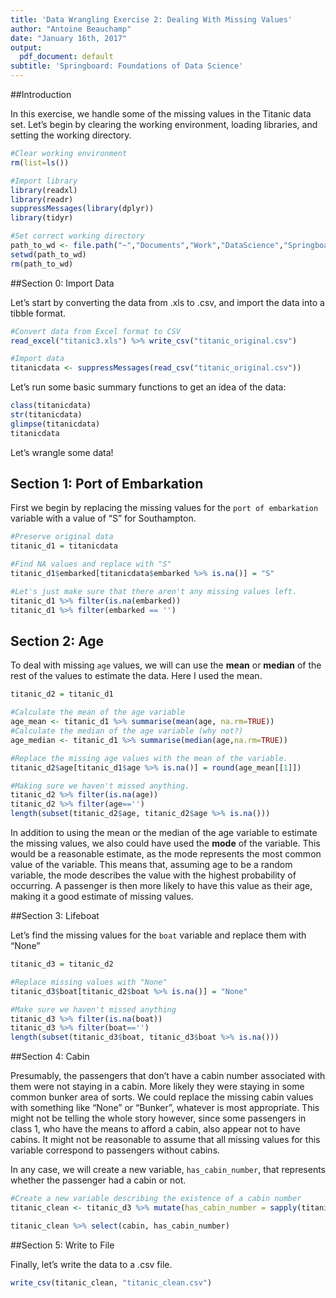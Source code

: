 ```yaml
---
title: 'Data Wrangling Exercise 2: Dealing With Missing Values'
author: "Antoine Beauchamp"
date: "January 16th, 2017"
output:
  pdf_document: default
subtitle: 'Springboard: Foundations of Data Science'
---
```



##Introduction

In this exercise, we handle some of the missing values in the Titanic data set. Let's begin by clearing the working environment, loading libraries, and setting the working directory. 

```r
#Clear working environment
rm(list=ls())

#Import library
library(readxl)
library(readr)
suppressMessages(library(dplyr))
library(tidyr)

#Set correct working directory
path_to_wd <- file.path("~","Documents","Work","DataScience","Springboard","FoundationsofDataScience","Section3_DataWrangling","DataWrangling_Exercise2")
setwd(path_to_wd)
rm(path_to_wd)
```

##Section 0: Import Data 

Let's start by converting the data from .xls to .csv, and import the data into a tibble format. 

```r
#Convert data from Excel format to CSV
read_excel("titanic3.xls") %>% write_csv("titanic_original.csv")

#Import data
titanicdata <- suppressMessages(read_csv("titanic_original.csv"))
```

Let's run some basic summary functions to get an idea of the data: 

```r
class(titanicdata)
str(titanicdata)
glimpse(titanicdata)
titanicdata
```

Let's wrangle some data!

## Section 1: Port of Embarkation

First we begin by replacing the missing values for the `port of embarkation` variable with a value of "S" for Southampton. 


```r
#Preserve original data
titanic_d1 = titanicdata

#Find NA values and replace with "S"
titanic_d1$embarked[titanicdata$embarked %>% is.na()] = "S"

#Let's just make sure that there aren't any missing values left. 
titanic_d1 %>% filter(is.na(embarked))
titanic_d1 %>% filter(embarked == '')
```


## Section 2: Age 

To deal with missing `age` values, we will can use the **mean** or **median** of the rest of the values to estimate the data. Here I used the mean. 

```r

titanic_d2 = titanic_d1

#Calculate the mean of the age variable
age_mean <- titanic_d1 %>% summarise(mean(age, na.rm=TRUE))
#Calculate the median of the age variable (why not?)
age_median <- titanic_d1 %>% summarise(median(age,na.rm=TRUE))

#Replace the missing age values with the mean of the variable. 
titanic_d2$age[titanic_d1$age %>% is.na()] = round(age_mean[[1]])

#Making sure we haven't missed anything. 
titanic_d2 %>% filter(is.na(age))
titanic_d2 %>% filter(age=='')
length(subset(titanic_d2$age, titanic_d2$age %>% is.na()))


```


In addition to using the mean or the median of the age variable to estimate the missing values, we also could have used the **mode** of the variable. This would be a reasonable estimate, as the mode represents the most common value of the variable. This means that, assuming age to be a random variable, the mode describes the value with the highest probability of occurring. A passenger is then more likely to have this value as their age, making it a good estimate of missing values. 


##Section 3: Lifeboat

Let's find the missing values for the `boat` variable and replace them with "None"

```r

titanic_d3 = titanic_d2

#Replace missing values with "None"
titanic_d3$boat[titanic_d2$boat %>% is.na()] = "None"

#Make sure we haven't missed anything
titanic_d3 %>% filter(is.na(boat))
titanic_d3 %>% filter(boat=='')
length(subset(titanic_d3$boat, titanic_d3$boat %>% is.na()))

```



##Section 4: Cabin

Presumably, the passengers that don't have a cabin number associated with them were not staying in a cabin. More likely they were staying in some common bunker area of sorts. We could replace the missing cabin values with something like "None" or "Bunker", whatever is most appropriate. This might not be telling the whole story however, since some passengers in class 1, who have the means to afford a cabin, also appear not to have cabins. It might not be reasonable to assume that all missing values for this variable correspond to passengers without cabins.  

In any case, we will create a new variable, `has_cabin_number`, that represents whether the passenger had a cabin or not.

```r

#Create a new variable describing the existence of a cabin number
titanic_clean <- titanic_d3 %>% mutate(has_cabin_number = sapply(titanic_d3$cabin, function (x) {if (is.na(x)==TRUE) {0} else {1}}))

titanic_clean %>% select(cabin, has_cabin_number)
```


##Section 5: Write to File 

Finally, let's write the data to a .csv file. 
```r
write_csv(titanic_clean, "titanic_clean.csv")
```